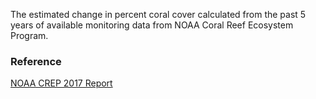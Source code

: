 The estimated change in percent coral cover calculated from the past 5 years of available monitoring data from NOAA Coral Reef Ecosystem Program.

### Reference

[NOAA CREP 2017 Report](https://www.pifsc.noaa.gov/cred/monitoring_status_reports.php)